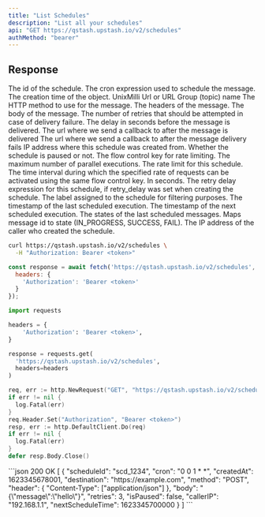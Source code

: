 ```yaml
---
title: "List Schedules"
description: "List all your schedules"
api: "GET https://qstash.upstash.io/v2/schedules"
authMethod: "bearer"
---
```


## Response

<ResponseField name="array" type="Object[]">

<ResponseField name="scheduleId" type="string" required>
  The id of the schedule.
</ResponseField>
<ResponseField name="cron" type="string" required>
  The cron expression used to schedule the message.
</ResponseField>
<ResponseField name="createdAt" type="int" required>
  The creation time of the object. UnixMilli
</ResponseField>
<ResponseField name="destination" type="string" required>
  Url or URL Group (topic) name
</ResponseField>
<ResponseField name="method" type="string" required>
   The HTTP method to use for the message.
</ResponseField>
<ResponseField name="header" type="Record<string, string[]>">
   The headers of the message.
</ResponseField>
<ResponseField name="body" type="string">
   The body of the message.
</ResponseField>
<ResponseField name="retries" type="int">
   The number of retries that should be attempted in case of delivery failure.
</ResponseField>
<ResponseField name="delay" type="int">
   The delay in seconds before the message is delivered.
</ResponseField>
<ResponseField name="callback" type="string">
   The url where we send a callback to after the message is delivered
</ResponseField>
<ResponseField name="failureCallback" type="string">
  The url where we send a callback to after the message delivery fails
</ResponseField>
<ResponseField name="callerIp" type="string">
  IP address where this schedule was created from.
</ResponseField>
<ResponseField name="isPaused" type="boolean" required>
  Whether the schedule is paused or not.
</ResponseField>
<ResponseField name="flowControlKey" type="string">
  The flow control key for rate limiting.
</ResponseField>
<ResponseField name="parallelism" type="int">
  The maximum number of parallel executions.
</ResponseField>
<ResponseField name="rate" type="int">
  The rate limit for this schedule.
</ResponseField>
<ResponseField name="period" type="int">
  The time interval during which the specified rate of requests can be activated using the same flow control key. In seconds.
</ResponseField>
<ResponseField name="retryDelayExpression" type="string">
  The retry delay expression for this schedule, if retry_delay was set when creating the schedule.
</ResponseField>
<ResponseField name="label" type="string">
  The label assigned to the schedule for filtering purposes.
</ResponseField>
<ResponseField name="lastScheduleTime" type="int">
  The timestamp of the last scheduled execution.
</ResponseField>
<ResponseField name="nextScheduleTime" type="int">
  The timestamp of the next scheduled execution.
</ResponseField>
<ResponseField name="lastScheduleStates" type="Record<string, string>">
  The states of the last scheduled messages. Maps message id to state (IN_PROGRESS, SUCCESS, FAIL).
</ResponseField>
<ResponseField name="callerIP" type="string">
  The IP address of the caller who created the schedule.
</ResponseField>
</ResponseField>

<RequestExample>

```sh curl
curl https://qstash.upstash.io/v2/schedules \
  -H "Authorization: Bearer <token>"
```

```js Node
const response = await fetch('https://qstash.upstash.io/v2/schedules', {
  headers: {
    'Authorization': 'Bearer <token>'
  }
});
```

```python Python 
import requests

headers = {
    'Authorization': 'Bearer <token>',
}

response = requests.get(
  'https://qstash.upstash.io/v2/schedules', 
  headers=headers
)
```

```go Go
req, err := http.NewRequest("GET", "https://qstash.upstash.io/v2/schedules", nil)
if err != nil {
  log.Fatal(err)
}
req.Header.Set("Authorization", "Bearer <token>")
resp, err := http.DefaultClient.Do(req)
if err != nil {
  log.Fatal(err)
}
defer resp.Body.Close()
```

</RequestExample>

<ResponseExample>
```json 200 OK
[
  {
    "scheduleId": "scd_1234",
    "cron": "0 0 1 * *",
    "createdAt": 1623345678001,
    "destination": "https://example.com",
    "method": "POST",
    "header": {
      "Content-Type": ["application/json"]
    },
    "body": "{\"message\":\"hello\"}",
    "retries": 3,
    "isPaused": false,
    "callerIP": "192.168.1.1",
    "nextScheduleTime": 1623345700000
  }
]
```

</ResponseExample>

